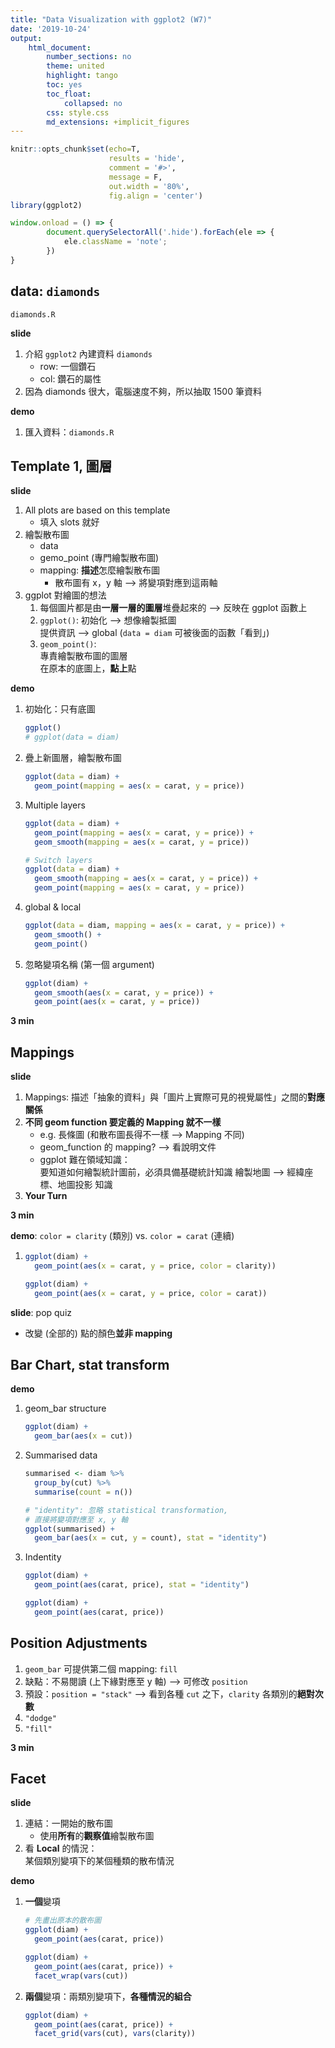```yaml
---
title: "Data Visualization with ggplot2 (W7)"
date: '2019-10-24'
output:
    html_document:
        number_sections: no
        theme: united
        highlight: tango
        toc: yes
        toc_float:
            collapsed: no
        css: style.css
        md_extensions: +implicit_figures
---
```


```r
knitr::opts_chunk$set(echo=T,
                      results = 'hide',
                      comment = '#>',
                      message = F,
                      out.width = '80%',
                      fig.align = 'center')
library(ggplot2)
```

```js
window.onload = () => {
        document.querySelectorAll('.hide').forEach(ele => {
            ele.className = 'note';
        })
}
```

## data: `diamonds`

`diamonds.R`

<div class="hide" data-tag="slide, demo">
**slide**

1. 介紹 `ggplot2` 內建資料 `diamonds`
    - row: 一個鑽石
    - col: 鑽石的屬性

2. 因為 diamonds 很大，電腦速度不夠，所以抽取 1500 筆資料

**demo**

1. 匯入資料：`diamonds.R`
</div>



## Template 1, 圖層

<div class="hide" data-tag="slide, demo">

**slide**

1. All plots are based on this template
    - 填入 slots 就好

2. 繪製散布圖
    - data
    - gemo_point (專門繪製散布圖)
    - mapping: **描述**怎麼繪製散布圖
      - 散布圖有 x，y 軸 --> 將變項對應到這兩軸
    

3. ggplot 對繪圖的想法
    1. 每個圖片都是由**一層一層的圖層**堆疊起來的 --> 反映在 ggplot 函數上
    1. `ggplot()`: 初始化 --> 想像繪製抵圖  
    提供資訊 --> global (`data = diam` 可被後面的函數「看到」)
    1. `geom_point()`:  
    專責繪製散布圖的圖層  
    在原本的底圖上，**點上**點

**demo**

1. 初始化：只有底圖

    ```r
    ggplot()
    # ggplot(data = diam)
    ```
2. 疊上新圖層，繪製散布圖

    ```r
    ggplot(data = diam) +
      geom_point(mapping = aes(x = carat, y = price))
    ```

3. Multiple layers

    ```r
    ggplot(data = diam) +
      geom_point(mapping = aes(x = carat, y = price)) +
      geom_smooth(mapping = aes(x = carat, y = price))
    
    # Switch layers  
    ggplot(data = diam) +
      geom_smooth(mapping = aes(x = carat, y = price)) +
      geom_point(mapping = aes(x = carat, y = price))
    ```

4. global & local

    ```r
    ggplot(data = diam, mapping = aes(x = carat, y = price)) +
      geom_smooth() +
      geom_point()
      
    ```

5. 忽略變項名稱 (第一個 argument)

    ```r
    ggplot(diam) +
      geom_smooth(aes(x = carat, y = price)) +
      geom_point(aes(x = carat, y = price))
    ```
</div>

**3 min**


## Mappings

<div class="hide" data-tag="slide">
**slide**

1. Mappings: 描述「抽象的資料」與「圖片上實際可見的視覺屬性」之間的**對應關係**
2. **不同 geom function 要定義的 Mapping 就不一樣**
    - e.g. 長條圖 (和散布圖長得不一樣 --> Mapping 不同)
    - geom_function 的 mapping? --> 看說明文件
    - ggplot 難在領域知識：  
    要知道如何繪製統計圖前，必須具備基礎統計知識
    繪製地圖 --> 經緯座標、地圖投影 知識
3. **Your Turn**
</div>

**3 min**

<div class="hide" data-tag="demo, slide">
**demo**: `color = clarity` (類別) vs. `color = carat` (連續)

1. 
    ```r
    ggplot(diam) + 
      geom_point(aes(x = carat, y = price, color = clarity))
    
    ggplot(diam) + 
      geom_point(aes(x = carat, y = price, color = carat))
    ```

**slide**: pop quiz

- 改變 (全部的) 點的顏色**並非 mapping**
</div>


## Bar Chart, stat transform

<div class="hide" data-tag="slide, demo">

**demo**

1. geom_bar structure

    ```r
    ggplot(diam) +
      geom_bar(aes(x = cut))
    ```

2. Summarised data 

    ```r
    summarised <- diam %>%
      group_by(cut) %>%
      summarise(count = n())
    
    # "identity": 忽略 statistical transformation, 
    # 直接將變項對應至 x, y 軸
    ggplot(summarised) +
      geom_bar(aes(x = cut, y = count), stat = "identity")
    ```

3. Indentity

    ```r
    ggplot(diam) +
      geom_point(aes(carat, price), stat = "identity")
      
    ggplot(diam) +
      geom_point(aes(carat, price))
    ```
</div>
  
## Position Adjustments

<div class="hide" data-tag="slide">
1. `geom_bar` 可提供第二個 mapping: `fill`
1. 缺點：不易閱讀 (上下緣對應至 y 軸) --> 可修改 `position`
1. 預設：`position = "stack"` --> 看到各種 `cut` 之下，`clarity` 各類別的**絕對次數**
1. `"dodge"`
1. `"fill"`
</div>

**3 min**

## Facet

<div class="hide" data-tag="slide, demo">
**slide**

1. 連結：一開始的散布圖
    - 使用**所有**的**觀察值**繪製散布圖
1. 看 **Local** 的情況：  
某個類別變項下的某個種類的散布情況

**demo**

1. **一個**變項

    ```r
    # 先畫出原本的散布圖
    ggplot(diam) +
      geom_point(aes(carat, price))
    
    ggplot(diam) +
      geom_point(aes(carat, price)) +
      facet_wrap(vars(cut))
    ```

2. **兩個**變項：兩類別變項下，**各種情況的組合**

    ```r
    ggplot(diam) +
      geom_point(aes(carat, price)) +
      facet_grid(vars(cut), vars(clarity))
    ```
</div>

